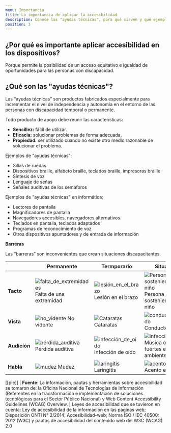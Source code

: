 ```yaml
---
menu: Importancia
title: La importancia de aplicar la accesibilidad
description: Conocé las "ayudas técnicas", para qué sirven y qué ejemplos encontramos dentro de la informática.
position: 3
---
```


## ¿Por qué es importante aplicar accesibilidad en los dispositivos?

Porque permite la posibilidad de un acceso equitativo e igualdad de oportunidades para las personas con discapacidad.

## ¿Qué son las "ayudas técnicas"?

Las “ayudas técnicas” son productos fabricados especialmente para incrementar el nivel de independencia y autonomía en el entorno de las personas con discapacidad temporal o permanente.

Todo producto de apoyo debe reunir las características:

- **Sencillez:** fácil de utilizar.
- **Eficacia:** solucionar problemas de forma adecuada.
- **Propiedad:** ser utilizado cuando no existe otro medio razonable de solucionar el problema.

Ejemplos de "ayudas técnicas":

- Sillas de ruedas
- Dispositivos braille, alfabeto braille, teclados braille, impresoras braille
- Síntesis de voz
- Lenguaje de señas
- Señales auditivas de los semáforos

Ejemplos de "ayudas técnicas" en informática:

- Lectores de pantalla
- Magnificadores de pantalla
- Navegadores accesibles, navegadores alternativos
- Teclados en pantalla, teclados adaptados
- Programas de reconocimiento de voz
- Otros dispositivos apuntadores y de entrada de información

**Barreras**

Las “barreras” son inconvenientes que crean situaciones discapacitantes.

|              | Permanente                                                                                                                           | Termporario                                                                                                               | Situacional                                                                                                                           |
| ------------ | ------------------------------------------------------------------------------------------------------------------------------------ | ------------------------------------------------------------------------------------------------------------------------- | ------------------------------------------------------------------------------------------------------------------------------------- |
| **Tacto**    | ![falta_de_extremidades](/creamos_experiencias/accesibilidad/iconos_accesibilidad/falta_de_extremidades.svg) Falta de una extremidad | ![lesión_en_el_brazo](/creamos_experiencias/accesibilidad/iconos_accesibilidad/lesion_en_el_brazo.svg) Lesión en el brazo | ![Persona sosteniendo a un niño ](/creamos_experiencias/accesibilidad/iconos_accesibilidad/familia.svg) Persona sosteniendo a un niño |
| **Vista**    | ![no_vidente](/creamos_experiencias/accesibilidad/iconos_accesibilidad/no_vidente.svg) No vidente                                    | ![Cataratas](/creamos_experiencias/accesibilidad/iconos_accesibilidad/cataratas.svg) Cataratas                            | ![conductor_distraído](/creamos_experiencias/accesibilidad/iconos_accesibilidad/conductor_distraído.svg) Conductor_distraído          |
| **Audición** | ![pérdida_auditiva](/creamos_experiencias/accesibilidad/iconos_accesibilidad/pérdida_auditiva.svg) Pérdida auditiva                  | ![infección_de_oído](/creamos_experiencias/accesibilidad/iconos_accesibilidad/infección_de_oído.svg) Infección de oído    | ![infección_de_oído](/creamos_experiencias/accesibilidad/iconos_accesibilidad/camarero.svg) Música o ruidos fuertes en el ambiente    |
| **Habla**    | ![mudez](/creamos_experiencias/accesibilidad/iconos_accesibilidad/mudez.svg) Mudez                                                   | ![laringitis](/creamos_experiencias/accesibilidad/iconos_accesibilidad/laringitis.svg) Laringitis                         | ![acento_extranjero](/creamos_experiencias/accesibilidad/iconos_accesibilidad/acento_extranjero.svg) Acento extranjero                |

[[pie]]
| **Fuente**: La información, pautas y herramientas sobre accesibilidad se tomaron de: la Oficina Nacional de Tecnologías de Información (Referentes en la transformación e implementación de soluciones tecnológicas para el Sector Público Nacional) y Web Content Accessibility Guidelines (WCAG) Overview.
| Leyes de accesibilidad que se tuvieron en cuenta: Ley de accesibilidad de la información en las páginas web; Disposición ONTI N° 2/2014; Accesibilidad-web; Norma ISO / IEC 40500: 2012 (W3C) y pautas de accesibilidad del contenido web del W3C (WCAG) 2.0
